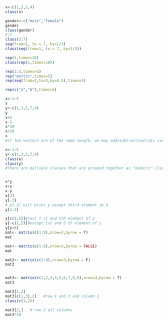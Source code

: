 ```{r}
x<-c(1,2,3,4)
class(x)
```
```{r}
gender<-c("male","female")
gender
class(gender)
2:7
class(2:7)
seq(from=1, to = 7, by=1/3)
class(seq(from=1, to = 7, by=1/3))
```
```{r}
rep(1,times=10)
class(rep(1,times=10))

```

```{r}
rep(1:3,times=5)
rep("martin",times=5)
rep(seq(from=2,to=5,by=0.5),times=5)
```

```{r}
rep(c("a","b"),times=5)


```

```{r}
x<-1:5
x
y<-c(1,3,5,7,9)
y
x+5
x-5
x*10
x/10
x
#if two vectors are of the same length, we may add/subtract/mul/div corresponding elements

```

```{r}
x<-1:5
y<-c(1,3,5,7,9)
class(x)
class(y)
#There are multiple classes that are grouped together as "numeric" classes, the 2 most common of which are double (for double precision floating point numbers) and integer. R will automatically convert between the numeric classes when needed, so for the most part it does not matter to the casual user whether the number 3 is currently stored as an integer or as a double. Most math is done using double precision, so that is often the default storage.



```

```{r}
x*y
x+y
x-y
x[3]
y[-3]
# y[-3] will print y except third element ie 5
y[1:3]

```
```{r}
y[c(1,5)]#just 1 st and 5th element of y
y[-c(1,5)]#except 1st and 5 th element of y
y[y<6]
mat<- matrix(c(1:9),nrow=3,byrow = T)
mat
```

```{r}

mat<- matrix(c(1:9),nrow=3,byrow = FALSE)
mat

mat2<- matrix(c(1:9),nrow=3,byrow = F)
mat2


mat3<- matrix(c(1,2,3,4,5,6,7,8,9),nrow=3,byrow = T)
mat3
```

```{r}
mat3[1,2]
mat3[c(1,3),2]   #row 1 and 3 and column 2
class(c(1,2))
```

```{r}
mat3[2,]   # row 2 all columns
mat3*10
```

```{r}

```

```{r}

```

```{r}

```

